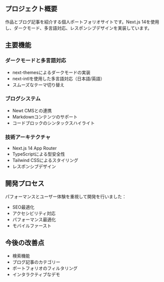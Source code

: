## プロジェクト概要

作品とブログ記事を紹介する個人ポートフォリオサイトです。Next.js 14を使用し、ダークモード、多言語対応、レスポンシブデザインを実装しています。

## 主要機能

### ダークモードと多言語対応

- next-themesによるダークモードの実装
- next-intlを使用した多言語対応（日本語/英語）
- スムーズなテーマ切り替え

### ブログシステム

- Newt CMSとの連携
- Markdownコンテンツのサポート
- コードブロックのシンタックスハイライト

### 技術アーキテクチャ

- Next.js 14 App Router
- TypeScriptによる型安全性
- Tailwind CSSによるスタイリング
- レスポンシブデザイン

## 開発プロセス

パフォーマンスとユーザー体験を重視して開発を行いました：

- SEO最適化
- アクセシビリティ対応
- パフォーマンス最適化
- モバイルファースト

## 今後の改善点

- 検索機能
- ブログ記事のカテゴリー
- ポートフォリオのフィルタリング
- インタラクティブなデモ

